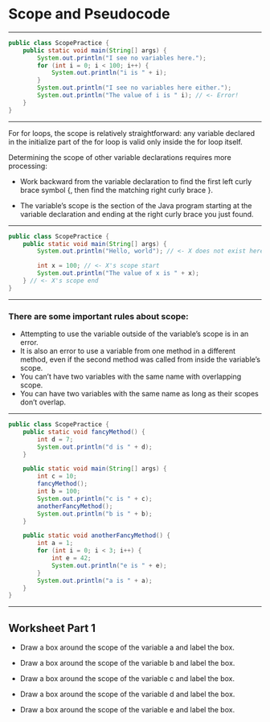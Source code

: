
# Scope and Pseudocode

---

```java
public class ScopePractice {
    public static void main(String[] args) {
        System.out.println("I see no variables here.");
        for (int i = 0; i < 100; i++) {
            System.out.println("i is " + i);
        }
        System.out.println("I see no variables here either.");
        System.out.println("The value of i is " i); // <- Error!
    }
}

```

---

For for loops, the scope is relatively straightforward: any variable declared in the initialize part of the for loop is valid only inside the for loop itself.

Determining the scope of other variable declarations requires more processing:

- Work backward from the variable declaration to find the first left curly brace symbol {, then find the matching right curly brace }.

- The variable’s scope is the section of the Java program starting at the variable declaration and ending at the right curly brace you just found.

---

```java 
public class ScopePractice {
    public static void main(String[] args) { 
        System.out.println("Hello, world"); // <- X does not exist here

        int x = 100; // <- X's scope start
        System.out.println("The value of x is " + x);
    } // <- X's scope end
}

```

---

### There are some important rules about scope:

- Attempting to use the variable outside of the variable’s scope is in an error.
- It is also an error to use a variable from one method in a different method, even if the second method was called from inside the variable’s scope.
- You can’t have two variables with the same name with overlapping scope.
- You can have two variables with the same name as long as their scopes don’t overlap.

--- 

```java
public class ScopePractice {
    public static void fancyMethod() {
        int d = 7;
        System.out.println("d is " + d);
    }

    public static void main(String[] args) {
        int c = 10;
        fancyMethod();
        int b = 100;
        System.out.println("c is " + c);
        anotherFancyMethod();
        System.out.println("b is " + b);
    }

    public static void anotherFancyMethod() {
        int a = 1;
        for (int i = 0; i < 3; i++) {
            int e = 42;
            System.out.println("e is " + e);
        }
        System.out.println("a is " + a);
    }
}
```

---

## Worksheet Part 1

- Draw a box around the scope of the variable  a and label the box.

- Draw a box around the scope of the variable  b and label the box.

- Draw a box around the scope of the variable  c and label the box.

- Draw a box around the scope of the variable  d and label the box.

- Draw a box around the scope of the variable  e and label the box.
